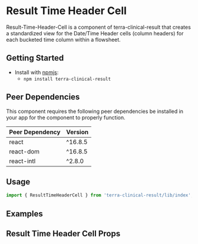 


<Badge />

# Result Time Header Cell

Result-Time-Header-Cell is a component of terra-clinical-result that creates a standardized view for the Date/Time Header cells (column headers) for each bucketed time column within a flowsheet.

## Getting Started

- Install with [npmjs](https://www.npmjs.com):
  - `npm install terra-clinical-result`


<!-- AUTO-GENERATED-CONTENT:START Peer Dependencies -->
## Peer Dependencies

This component requires the following peer dependencies be installed in your app for the component to properly function.

| Peer Dependency | Version |
|-|-|
| react | ^16.8.5 |
| react-dom | ^16.8.5 |
| react-intl | ^2.8.0 |

<!-- AUTO-GENERATED-CONTENT:END -->

## Usage
```jsx
import { ResultTimeHeaderCell } from 'terra-clinical-result/lib/index';
```

## Examples
<Default />
<FlowsheetExample title="Result Time Header Cells in Sample Flowsheet"/>
<SemanticStyleHeaderTimeCell title="Result Time Header Cell in Semantic Table"/>

## Result Time Header Cell Props
<ResultTimeHeaderProps />
